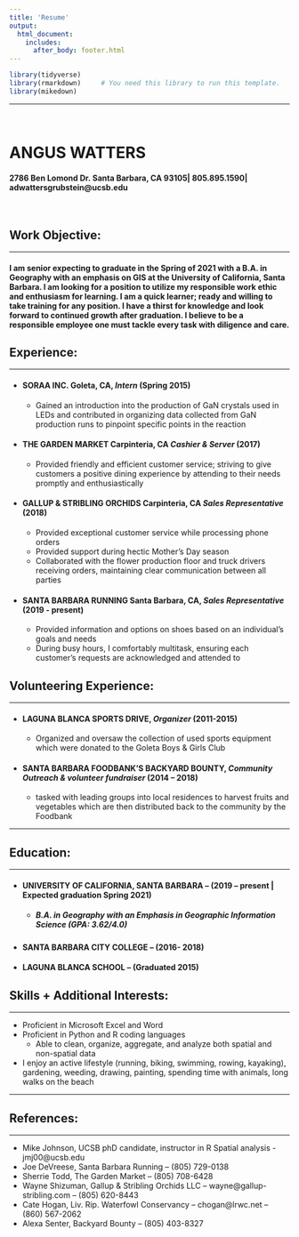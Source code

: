 ```yaml
---
title: 'Resume'
output:
  html_document:
    includes:
      after_body: footer.html
---
```

```r
library(tidyverse)
library(rmarkdown)     # You need this library to run this template.
library(mikedown)   
```

***
<br>

# **ANGUS WATTERS**
#### 2786 Ben Lomond Dr. Santa Barbara, CA 93105| 805.895.1590| adwattersgrubstein@ucsb.edu


<br>

## **Work Objective**:

***

#### I am senior expecting to graduate in the Spring of 2021 with a B.A. in Geography with an emphasis on GIS at the University of California, Santa Barbara. I am looking for a position to utilize my responsible work ethic and enthusiasm for learning. I am a quick learner; ready and willing to take training for any position. I have a thirst for knowledge and look forward to continued growth after graduation. I believe to be a responsible employee one must tackle every task with diligence and care.


## **Experience:**

***
  
  - #### SORAA INC. Goleta, CA, *Intern* (**Spring 2015**)
    - Gained an introduction into the production of GaN crystals used in LEDs and contributed in organizing data collected from GaN production runs to pinpoint specific points in the reaction
  
  - #### THE GARDEN MARKET Carpinteria, CA *Cashier & Server* (**2017**)
    - Provided friendly and efficient customer service; striving to give customers a positive dining experience by attending to their needs promptly and enthusiastically 
  
  - #### GALLUP & STRIBLING ORCHIDS Carpinteria, CA *Sales Representative* (**2018**)
    -	Provided exceptional customer service while processing phone orders
    -	Provided support during hectic Mother’s Day season
    -	Collaborated with the flower production floor and truck drivers receiving orders, maintaining clear communication between all parties
  
  - #### SANTA BARBARA RUNNING Santa Barbara, CA, *Sales Representative* (**2019 - present**)
    -	Provided information and options on shoes based on an individual’s goals and needs 
    -	During busy hours, I comfortably multitask, ensuring each customer’s requests are acknowledged and attended to


## **Volunteering Experience**:

***

  - #### LAGUNA BLANCA SPORTS DRIVE,  *Organizer* (**2011-2015**)
    -	Organized and oversaw the collection of used sports equipment which were donated to the Goleta Boys & Girls Club 
  
  - #### SANTA BARBARA FOODBANK’S BACKYARD BOUNTY, *Community Outreach & volunteer fundraiser* (**2014 – 2018**)
    -	tasked with leading groups into local residences to harvest fruits and vegetables which are then distributed back to the community by the Foodbank

***

## **Education**:

***

  - #### UNIVERSITY OF CALIFORNIA, SANTA BARBARA – (**2019 – present | Expected graduation Spring 2021**)
    - ##### *B.A. in Geography with an Emphasis in Geographic Information Science (GPA:  3.62/4.0)*
		
  - #### SANTA BARBARA CITY COLLEGE – (**2016- 2018**)	

  - #### LAGUNA BLANCA SCHOOL – (**Graduated 2015**)

## **Skills + Additional Interests**:

***

  -	Proficient in Microsoft Excel and Word
  -	Proficient in Python and R coding languages
    - Able to clean, organize, aggregate, and analyze both spatial and non-spatial data 
  -	I enjoy an active lifestyle (running, biking, swimming, rowing, kayaking), gardening, weeding, drawing, painting, spending time with animals, long walks on the beach

***

## **References**:

***
  - Mike Johnson, UCSB phD candidate, instructor in R Spatial analysis - jmj00@ucsb.edu
  - Joe DeVreese, Santa Barbara Running – (805) 729-0138
  - Sherrie Todd, The Garden Market – (805) 708-6428
  - Wayne Shizuman, Gallup & Stribling Orchids LLC  – wayne@gallup-stribling.com – (805) 620-8443  
  - Cate Hogan, Liv. Rip. Waterfowl Conservancy – chogan@lrwc.net  – (860) 567-2062
  - Alexa Senter, Backyard Bounty – (805) 403-8327
